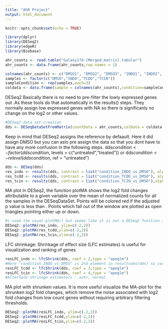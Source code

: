 ```yaml
---
title: "AhR Project"
output: html_document
---
```


```r
knitr::opts_chunk$set(echo = TRUE)
```

```r
library(dplyr)
library(DESeq2)
library(edgeR)
library(Biobase)
```

```r
ahr_counts <- read.table("Galaxy174-[Merged_matrix].tabular")
ahr_counts <- data.frame(ahr_counts,row.names = 1)

colnames(ahr_counts) <- c("DMSO1", "DMSO2", "DMSO3", "INDO1", "INDO2", "INDO3","TCDD1", "TCDD2", "TCDD3", "TCIN1", "TCIN2", "TCIN3")
samples <- factor(c("DMSO","INDO","TCDD","TCIN"))
sampleCondition <- rep(samples,each=3)
coldata <- data.frame(sample = colnames(ahr_counts),condition=sampleCondition)

```
DESeq2
Basically there is no need to pre-filter the lowly expressed genes out .As these tools do that automatically in the results() steps. They normally assign low expressed genes with NA so there is significanly no change on the log2 or other values.

```r
#DESeq2 data set creation
dds <- DESeqDataSetFromMatrix(countData = ahr_counts,colData = coldata,design = ~ condition)

```

Keep in mind that DESeq2 assigns the reference by defaault. Here it did assign DMSO but you can aslo pre assign the data so that you dont have to have any more confusion in the following steps.
dds$condition <- factor(dds$condition, levels = c("untreated","treated"))
or 
dds$condition <- relevel(dds$condition, ref = "untreated")

```r
dds <- DESeq(dds)
res_indo <- results(dds, contrast = list("condition_INDO_vs_DMSO"), alpha = 0.05)
res_tcdd <- results(dds, contrast = list("condition_TCDD_vs_DMSO"), alpha = 0.05)
res_tcin <- results(dds, contrast = list("condition_TCIN_vs_DMSO"),alpha = 0.05)

```
MA plot
In DESeq2, the function plotMA shows the log2 fold changes attributable to a given variable over the mean of normalized counts for all the samples in the DESeqDataSet. Points will be colored red if the adjusted p value is less than <whatever given value>. Points which fall out of the window are plotted as open triangles pointing either up or down.

```r
#i used the usual plotMA() but seems like it is not a DESeq2 function in my system. This can be checked using sessioninfo()
DESeq2::plotMA(res_indo, ylim=c(-2,2))
DESeq2::plotMA(res_tcdd,ylim=c(-2,2))
DESeq2::plotMA(res_tcin,ylim=c(-2,2))
```

LFC shrinkage:
Shrinkage of effect size (LFC estimates) is useful for visualization and ranking of genes

```r
resLFC_indo <- lfcShrink(dds, coef = 2,type = "apeglm")
#Here "condition_INDO_vs_DMSO" is 2nd element in resultnaes(dds) so coef=2
resLFC_tcdd <- lfcShrink(dds, coef = 3,type = "apeglm")
resLFC_tcin <- lfcShrink(dds, coef = 4,type = "apeglm")
#Alternate shrinage estimators : ashr, normal
```

MA plot with shrunken values.
It is more useful visualize the MA-plot for the shrunken log2 fold changes, which remove the noise associated with log2 fold changes from low count genes without requiring arbitrary filtering thresholds.

```r
DESeq2::plotMA(resLFC_indo, ylim=c(-2,2))
DESeq2::plotMA(resLFC_tcdd,ylim=c(-2,2))
DESeq2::plotMA(resLFC_tcin,ylim=c(-2,2))
```

